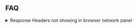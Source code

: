 
<Content />

## FAQ

<details>
  <summary>Response Headers not showing in browser network panel</summary>
  <div>
    Due to technical constraints, response headers modified using Requestly won't show up in the browser network panel. <b>But the headers actually received by the request are modified.</b>
  </div>
</details>

